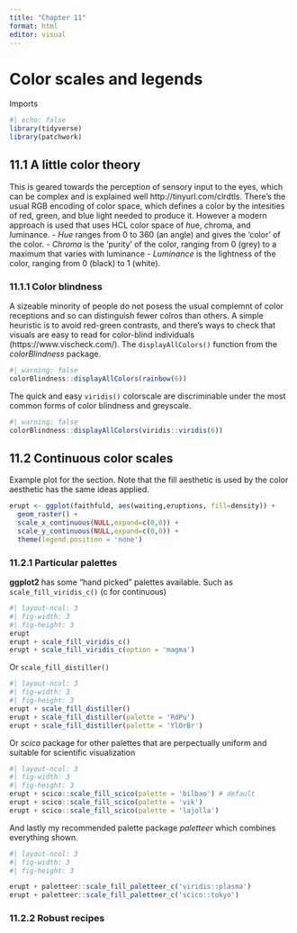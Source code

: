 ```yaml
---
title: "Chapter 11"
format: html
editor: visual
---
```


# Color scales and legends

Imports

```r
#| echo: false
library(tidyverse)
library(patchwork)
```

## 11.1 A little color theory

This is geared towards the perception of sensory input to the eyes, which can be complex and is explained well http://tinyurl.com/clrdtls. There's the usual RGB encoding of color space, which defines a color by the intesities of red, green, and blue light needed to produce it. However a modern approach is used that uses HCL color space of *h*ue, *c*hroma, and *l*uminance. - *Hue* ranges from 0 to 360 (an angle) and gives the 'color' of the color. - *Chroma* is the 'purity' of the color, ranging from 0 (grey) to a maximum that varies with luminance - *Luminance* is the lightness of the color, ranging from 0 (black) to 1 (white).

### 11.1.1 Color blindness

A sizeable minority of people do not posess the usual complemnt of color receptions and so can distinguish fewer colros than others. A simple heuristic is to avoid red-green contrasts, and there's ways to check that visuals are easy to read for color-blind individuals (https://www.vischeck.com/). The `displayAllColors()` function from the *colorBlindness* package.

```r
#| warning: false
colorBlindness::displayAllColors(rainbow(6))
```

The quick and easy `viridis()` colorscale are discriminable under the most common forms of color blindness and greyscale.

```r
#| warning: false
colorBlindness::displayAllColors(viridis::viridis(6))
```

## 11.2 Continuous color scales

Example plot for the section. Note that the fill aesthetic is used by the color aesthetic has the same ideas applied.

```r
erupt <- ggplot(faithfuld, aes(waiting,eruptions, fill=density)) +
  geom_raster() +
  scale_x_continuous(NULL,expand=c(0,0)) +
  scale_y_continuous(NULL,expand=c(0,0)) +
  theme(legend.position = 'none')

```

### 11.2.1 Particular palettes

**ggplot2** has some "hand picked" palettes available. Such as `scale_fill_viridis_c()` (c for continuous)

```r
#| layout-ncol: 3
#| fig-width: 3
#| fig-height: 3
erupt
erupt + scale_fill_viridis_c()
erupt + scale_fill_viridis_c(option = 'magma')
```
Or `scale_fill_distiller()`
```r
#| layout-ncol: 3
#| fig-width: 3
#| fig-height: 3
erupt + scale_fill_distiller()
erupt + scale_fill_distiller(palette = 'RdPu')
erupt + scale_fill_distiller(palette = 'YlOrBr')
```
Or *scico* package for other palettes that are perpectually uniform and suitable for scientific visualization
```r
#| layout-ncol: 3
#| fig-width: 3
#| fig-height: 3
erupt + scico::scale_fill_scico(palette = 'bilbao') # default
erupt + scico::scale_fill_scico(palette = 'vik')
erupt + scico::scale_fill_scico(palette = 'lajolla')
```
And lastly my recommended palette package *paletteer* which combines everything shown. 
```r
#| layout-ncol: 3
#| fig-width: 3
#| fig-height: 3

erupt + paletteer::scale_fill_paletteer_c('viridis::plasma')
erupt + paletteer::scale_fill_paletteer_c('scico::tokyo')
```
### 11.2.2 Robust recipes

